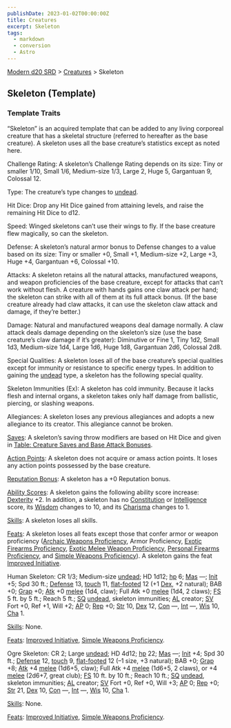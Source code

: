 ```yaml
---
publishDate: 2023-01-02T00:00:00Z
title: Creatures
excerpt: Skeleton
tags:
  - markdown
  - conversion
  - Astro
---
```


[Modern d20 SRD](/#modernD20) > [Creatures](modern-d20-srd-creatures-index) > Skeleton

## Skeleton (Template)

### Template Traits

“Skeleton” is an acquired template that can be added to any living corporeal creature that has a skeletal structure (referred to hereafter as the base creature). A skeleton uses all the base creature’s statistics except as noted here.

Challenge Rating: A skeleton’s Challenge Rating depends on its size: Tiny or smaller 1/10, Small 1/6, Medium-size 1/3, Large 2, Huge 5, Gargantuan 9, Colossal 12.

Type: The creature’s type changes to [undead](modern-d20-srd-creature-types-undead).

Hit Dice: Drop any Hit Dice gained from attaining levels, and raise the remaining Hit Dice to d12.

Speed: Winged skeletons can’t use their wings to fly. If the base creature flew magically, so can the skeleton.

Defense: A skeleton’s natural armor bonus to Defense changes to a value based on its size: Tiny or smaller +0, Small +1, Medium-size +2, Large +3, Huge +4, Gargantuan +6, Colossal +10.

Attacks: A skeleton retains all the natural attacks, manufactured weapons, and weapon proficiencies of the base creature, except for attacks that can’t work without flesh. A creature with hands gains one claw attack per hand; the skeleton can strike with all of them at its full attack bonus. (If the base creature already had claw attacks, it can use the skeleton claw attack and damage, if they’re better.)

Damage: Natural and manufactured weapons deal damage normally. A claw attack deals damage depending on the skeleton’s size (use the base creature’s claw damage if it’s greater): Diminutive or Fine 1, Tiny 1d2, Small 1d3, Medium-size 1d4, Large 1d6, Huge 1d8, Gargantuan 2d6, Colossal 2d8.

Special Qualities: A skeleton loses all of the base creature’s special qualities except for immunity or resistance to specific energy types. In addition to gaining the [undead](modern-d20-srd-creature-types-undead) type, a skeleton has the following special quality.

Skeleton Immunities (Ex): A skeleton has cold immunity. Because it lacks flesh and internal organs, a skeleton takes only half damage from ballistic, piercing, or slashing weapons.

Allegiances: A skeleton loses any previous allegiances and adopts a new allegiance to its creator. This allegiance cannot be broken.

[Saves](modern-d20-srd-basics-saving-throws): A skeleton’s saving throw modifiers are based on Hit Dice and given in [Table: Creature Saves and Base Attack Bonuses](modern-d20-srd-creatures-creature-overview).

[Action Points](modern-d20-srd-basics-action-points): A skeleton does not acquire or amass action points. It loses any action points possessed by the base creature.

[Reputation Bonus](modern-d20-srd-reputation-index): A skeleton has a +0 Reputation bonus.

[Ability Scores](modern-d20-srd-basics-ability-scores): A skeleton gains the following ability score increase: [Dexterity](modern-d20-srd-basics-ability-scores) +2. In addition, a skeleton has no [Constitution](modern-d20-srd-basics-ability-scores) or [Intelligence](modern-d20-srd-basics-ability-scores) score, its [Wisdom](modern-d20-srd-basics-ability-scores) changes to 10, and its [Charisma](modern-d20-srd-basics-ability-scores) changes to 1.

[Skills](modern-d20-srd-skills-index): A skeleton loses all skills.

[Feats](modern-d20-srd-feats-index): A skeleton loses all feats except those that confer armor or weapon proficiency ([Archaic Weapons Proficiency](modern-d20-srd-feats-archaic-weapons-proficiency), Armor Proficiency, [Exotic Firearms Proficiency](modern-d20-srd-feats-exotic-firearms-proficiency), [Exotic Melee Weapon Proficiency](modern-d20-srd-feats-exotic-melee-weapons-proficiency), [Personal Firearms Proficiency](modern-d20-srd-feats-personal-firearms-proficiency), and [Simple Weapons Proficiency](modern-d20-srd-feats-simple-weapons-proficiency)). A skeleton gains the feat [Improved Initiative](modern-d20-srd-feats-improved-initiative).

Human Skeleton: CR 1/3; Medium-size [undead](modern-d20-srd-creature-types-undead); HD 1d12; [hp](modern-d20-srd-combat-hit-points) 6; [Mas](modern-d20-srd-creatures-creature-overview) —; [Init](modern-d20-srd-combat-initiative) +5; Spd 30 ft.; [Defense](modern-d20-srd-combat-defense) 13, [touch](modern-d20-srd-combat-attack-actions) 11, [flat-footed](modern-d20-srd-combat-surprise) 12 (+1 [Dex](modern-d20-srd-basics-ability-scores), +2 natural); BAB +0; [Grap](modern-d20-srd-combat-grapple) +0; [Atk](modern-d20-srd-combat-attack-roll) +0 [melee](modern-d20-srd-combat-attack-roll) (1d4, claw); Full Atk +0 [melee](modern-d20-srd-combat-attack-roll) (1d4, 2 claws); [FS](modern-d20-srd-creatures-creature-overview) 5 ft. by 5 ft.; Reach 5 ft.; [SQ](modern-d20-srd-creatures-creature-overview) [undead](modern-d20-srd-creature-types-undead), skeleton immunities; [AL](modern-d20-srd-basics-allegiances) creator; [SV](modern-d20-srd-basics-saving-throws) Fort +0, Ref +1, Will +2; [AP](modern-d20-srd-creatures-creature-overview) 0; [Rep](modern-d20-srd-creatures-creature-overview) +0; [Str](modern-d20-srd-basics-ability-scores) 10, [Dex](modern-d20-srd-basics-ability-scores) 12, [Con](modern-d20-srd-basics-ability-scores) —, [Int](modern-d20-srd-basics-ability-scores) —, [Wis](modern-d20-srd-basics-ability-scores) 10, [Cha](modern-d20-srd-basics-ability-scores) 1.

[Skills](modern-d20-srd-skills-index): None.

[Feats](modern-d20-srd-feats-index): [Improved Initiative](modern-d20-srd-feats-improved-initiative), [Simple Weapons Proficiency](modern-d20-srd-feats-simple-weapons-proficiency).

Ogre Skeleton: CR 2; Large [undead](modern-d20-srd-creature-types-undead); HD 4d12; [hp](modern-d20-srd-combat-hit-points) 22; [Mas](modern-d20-srd-creatures-creature-overview) —; [Init](modern-d20-srd-combat-initiative) +4; Spd 30 ft.; [Defense](modern-d20-srd-combat-defense) 12, [touch](modern-d20-srd-combat-attack-actions) 9, [flat-footed](modern-d20-srd-combat-surprise) 12 (–1 size, +3 natural); BAB +0; [Grap](modern-d20-srd-combat-grapple) +8; [Atk](modern-d20-srd-combat-attack-roll) +4 [melee](modern-d20-srd-combat-attack-roll) (1d6+5, claw); Full Atk +4 [melee](modern-d20-srd-combat-attack-roll) (1d6+5, 2 claws), or +4 [melee](modern-d20-srd-combat-attack-roll) (2d6+7, great club); [FS](modern-d20-srd-creatures-creature-overview) 10 ft. by 10 ft.; Reach 10 ft.; [SQ](modern-d20-srd-creatures-creature-overview) [undead](modern-d20-srd-creature-types-undead), skeleton immunities; [AL](modern-d20-srd-basics-allegiances) creator; [SV](modern-d20-srd-basics-saving-throws) Fort +0, Ref +0, Will +3; [AP](modern-d20-srd-creatures-creature-overview) 0; [Rep](modern-d20-srd-creatures-creature-overview) +0; [Str](modern-d20-srd-basics-ability-scores) 21, [Dex](modern-d20-srd-basics-ability-scores) 10, [Con](modern-d20-srd-basics-ability-scores) —, [Int](modern-d20-srd-basics-ability-scores) —, [Wis](modern-d20-srd-basics-ability-scores) 10, [Cha](modern-d20-srd-basics-ability-scores) 1.

[Skills](modern-d20-srd-skills-index): None.

[Feats](modern-d20-srd-feats-index): [Improved Initiative](modern-d20-srd-feats-improved-initiative), [Simple Weapons Proficiency](modern-d20-srd-feats-simple-weapons-proficiency).
